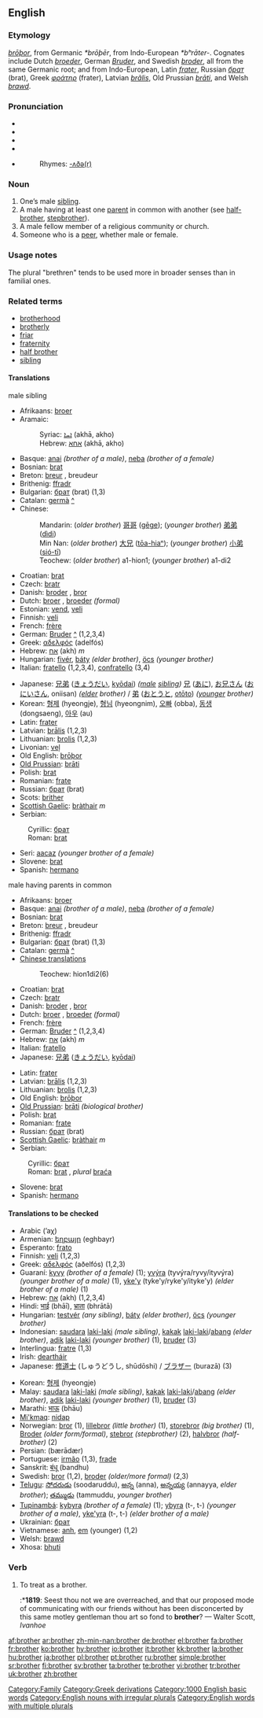 {{wikipedia|Brother (disambiguation)}}
==English==

{{rank|deep|meet|interest|473|brother|I've|longer|paid}}

===Etymology===
{{OE.}} ''[[broþor|brōþor]]'', from Germanic ''*brōþēr'', from Indo-European ''*bʰrāter-''.  Cognates include Dutch ''[[broeder]]'', German ''[[Bruder]]'', and Swedish ''[[broder]]'', all from the same Germanic root; and from Indo-European, Latin ''[[frater]]'', Russian ''[[брат]]'' (brat), Greek ''[[φράτηρ]]'' (frater), Latvian ''[[brãlis]]'', Old Prussian ''[[brāti]]'', and Welsh ''[[brawd]]''.

===Pronunciation===
*{{AHD|brŭ''th'''ə(r)}}
*{{IPA|/ˈbrʌðə(r)/}}
*{{SAMPA|"brVD@(r)/}}
*{{audio|En-uk-brother.ogg|Audio (UK)}}
*{{audio|en-us-brother.ogg|Audio (US)}}
*:Rhymes: [[Rhymes:English:-ʌðə(r)|-ʌðə(r)]]

===Noun===
{{en-noun|pl= '''[[brothers]]''' ''or (archaic)'' '''[[brethren]]'''}}

# One’s male [[sibling]].
# A male having at least one [[parent]] in common with another (see [[half-brother]], [[stepbrother]]).
# A male fellow member of a religious community or church.
# Someone who is a [[peer]], whether male or female.

===Usage notes===
<!--Usage note belongs in [[brothers]] (also?)-->
The plural "brethren" tends to be used more in broader senses than in familial ones.

===Related terms===
*[[brotherhood]]
*[[brotherly]]
*[[friar]]
*[[fraternity]]
*[[half brother]]
*[[sibling]]

====Translations====
;male sibling
{{top}}
*Afrikaans: [[broer]]
*Aramaic:
*:Syriac: [[ܐܚܐ]] (akhā, akho) {{m}}
*:Hebrew: [[אחא]] (akhā, akho) {{m}}
*Basque: [[anai]] ''(brother of a male)'', [[neba]] ''(brother of a female)''
*Bosnian: [[brat#Bosnian|brat]] {{m}}
*Breton: [[breur]] {{m}}, breudeur {{p}}
*Brithenig: [[ffradr]] {{m}}
*Bulgarian: [[брат]] (brat) {{m}} (1,3)
*Catalan: [[germà]] {{m}} [[:ca: germà|^]]
*Chinese:
*:Mandarin: (''older brother'') [[哥哥]] ([[gēge]]); (''younger brother'') [[弟弟]] ([[dìdi]])
*:Min Nan: (''older brother'') [[大兄]] ([[tōa-hiaⁿ]]); (''younger brother'') [[小弟]] ([[sió-tī]])  
*:Teochew: (''older brother'') a1-hion1; (''younger brother'') a1-di2
*Croatian: [[brat#Croatian|brat]] {{m}}
*Czech: [[bratr]] {{m}}
*Danish: [[broder]] {{c}}, [[bror]] {{c}}
*Dutch: [[broer]] {{m}}, [[broeder]] {{m}} ''(formal)''
*Estonian: [[vend]], [[veli]]
*Finnish: [[veli]]
*French: [[frère]] {{m}}
*German: [[Bruder]] {{m}} [[:de: Bruder|^]] (1,2,3,4)
*Greek: [[αδελφός]] (adelfós) {{m}}
*Hebrew: [[אח]] (akh) ''m''
*Hungarian: [[fivér]], [[báty]] ''(elder brother)'', [[öcs]] ''(younger brother)''
*Italian: [[fratello]] {{m}} (1,2,3,4), [[confratello]] {{m}} (3,4)
{{mid}}
*Japanese: [[兄弟]] ([[きょうだい]], [[kyōdai]]) ''([[male]] [[sibling]])'' [[兄]] ([[あに]]), [[お兄さん]] ([[おにいさん]], oniisan) ''([[elder]] brother)'' / [[弟]] ([[おとうと]], [[otōto]]) ''([[younger]] brother)''
*Korean: [[형제]] (hyeongje), [[형님]] (hyeongnim), [[오빠]] (obba), [[동생]] (dongsaeng), [[아우]] (au)
*Latin: [[frater]] {{m}}
*Latvian: [[brālis]] {{m}} (1,2,3)
*Lithuanian: [[brolis]] {{m}} (1,2,3)
*Livonian: [[veļ]]
*Old English: [[broþor|brōþor]] {{m}}
*[[Old Prussian]]: [[brāti]]
*Polish: [[brat#Polish|brat]] {{m}}
*Romanian: [[frate]] {{m}}
*Russian: [[брат#Russian|брат]] (brat) {{m}}
*Scots: [[brither]]
*[[Scottish Gaelic]]: [[bràthair]] ''m''
*Serbian:
:Cyrillic: [[брат#Serbian|брат]] {{m}}
:Roman: [[brat#Serbian|brat]] {{m}}
*Seri: [[aacaz]] ''(younger brother of a female)''
*Slovene: [[brat]] {{m}}
*Spanish: [[hermano]] {{m}}
{{bottom}}

;male having parents in common
{{top}}
*Afrikaans: [[broer]]
*Basque: [[anai]] ''(brother of a male)'', [[neba]] ''(brother of a female)''
*Bosnian: [[brat#Bosnian|brat]] {{m}}
*Breton: [[breur]] {{m}}, breudeur {{p}}
*Brithenig: [[ffradr]] {{m}}
*Bulgarian: [[брат]] (brat) {{m}} (1,3)
*Catalan: [[germà]] {{m}} [[:ca: germà|^]]
*[[brother/zh|Chinese translations]]
*:Teochew: hion1di2(6) {{p}}
*Croatian: [[brat#Croatian|brat]] {{m}}
*Czech: [[bratr]] {{m}}
*Danish: [[broder]] {{c}}, [[bror]] {{c}}
*Dutch: [[broer]] {{m}}, [[broeder]] {{m}} ''(formal)''
*French: [[frère]] {{m}}
*German: [[Bruder]] {{m}} [[:de: Bruder|^]] (1,2,3,4)
*Hebrew: [[אח]] (akh) ''m''
*Italian: [[fratello]] {{m}}
*Japanese: [[兄弟]] ([[きょうだい]], [[kyōdai]])
{{mid}}
*Latin: [[frater]] {{m}}
*Latvian: [[brālis]] {{m}} (1,2,3)
*Lithuanian: [[brolis]] {{m}} (1,2,3)
*Old English: [[broþor|brōþor]] {{m}}
*[[Old Prussian]]: [[brāti]] ''(biological brother)''
*Polish: [[brat#Polish|brat]] {{m}}
*Romanian: [[frate]] {{m}}
*Russian: [[брат#Russian|брат]] (brat) {{m}}
*[[Scottish Gaelic]]: [[bràthair]] ''m''
*Serbian:
:Cyrillic: [[брат#Serbian|брат]] {{m}}
:Roman: [[brat#Serbian|brat]] {{m}}, ''plural'' [[braća]]
*Slovene: [[brat]] {{m}}
*Spanish: [[hermano]] {{m}}
{{bottom}}

====Translations to be checked====
{{top}}
*Arabic {{ARchar|[[اخ|أخ]]}} (’aχ) {{m}}
*Armenian: [[եղբայր]] (eghbayr)
*Esperanto: [[frato]]
*Finnish: [[veli]] {{m}} (1,2,3)
*Greek: [[αδελφός]] (aðelfós) {{m}} (1,2,3)
*Guaraní: [[kyvy]] ''(brother of a female)'' (1); [[yvýra]] (tyvýra/ryvy/ityvýra) ''(younger brother of a male)'' (1), [[yke'y]] (tyke'y/ryke'y/ityke'y) ''(elder brother of a male)'' (1)
*Hebrew: [[אח]] (akh) {{m}} (1,2,3,4)
*Hindi: [[भाई]] (bhāī), [[भ्राता]] (bhrātā)
*Hungarian: [[testvér]] ''(any sibling)'', [[báty]] ''(elder brother)'', [[öcs]] ''(younger brother)''
*Indonesian: [[saudara]] [[laki-laki]] ''(male sibling)'', [[kakak]] [[laki-laki]]/[[abang]] ''(elder brother)'', [[adik]] [[laki-laki]] ''(younger brother)'' (1), [[bruder]] (3)
*Interlingua: [[fratre]] (1,3)
*Irish: [[deartháir]]
*Japanese: [[修道士]] (しゅうどうし, shūdōshi) / [[ブラザー]] (burazā) (3)
{{mid}}
*Korean: [[형제]] (hyeongje)
*Malay: [[saudara]] [[laki-laki]] ''(male sibling)'', [[kakak]] [[laki-laki]]/[[abang]] ''(elder brother)'', [[adik]] [[laki-laki]] ''(younger brother)'' (1), [[bruder]] (3)
*Marathi: [[भाऊ]] (bhāu)
*[[Mi'kmaq]]: [[nidap]]
*Norwegian: [[bror]] (1), [[lillebror]] ''(little brother)'' (1), [[storebror]] ''(big brother)'' (1), [[Broder]] ''(older form/formal)'', [[stebror]] ''(stepbrother)'' (2), [[halvbror]] ''(half-brother)'' (2)
*Persian: {{FAchar|[[برادر|بَرادَر]]}} (bærādær)
*Portuguese: [[irmão]] {{m}} (1,3), [[frade]]
*Sanskrit: [[बंधू]] (bandhu)
*Swedish: [[bror]] (1,2), [[broder]] ''(older/more formal)'' (2,3)
*[[Telugu]]: [[సోదరుడు]] (soodaruddu), [[అన్న]] (anna), [[అన్నయ్య]] (annayya, ''elder brother''); [[తమ్ముడు]] (tammuddu, ''younger brother'')
*[[Tupinambá]]: [[kybyra]] ''(brother of a female)'' (1); [[ybyra]] (t-, t-) ''(younger brother of a male)'', [[yke'yra]] (t-, t-) ''(elder brother of a male)''
*Ukrainian: [[брат#Ukrainian|брат]] {{m}}
*Vietnamese: [[anh]], [[em]] (younger) (1,2)
*Welsh: [[brawd]] {{m}}
*Xhosa: [[bhuti]]
{{bottom}}

===Verb===
{{en-verb}}

# {{transitive}} To treat as a brother.
#:*'''1819''': Seest thou not we are overreached, and that our proposed mode of communicating with our friends without has been disconcerted by this same motley gentleman thou art so fond to '''brother'''? — Walter Scott, ''Ivanhoe''

[[Category:Family]]
[[Category:Greek derivations]]
[[Category:1000 English basic words]]
[[Category:English nouns with irregular plurals]]
[[Category:English words with multiple plurals]]

[[af:brother]]
[[ar:brother]]
[[zh-min-nan:brother]]
[[de:brother]]
[[el:brother]]
[[fa:brother]]
[[fr:brother]]
[[ko:brother]]
[[hy:brother]]
[[io:brother]]
[[it:brother]]
[[kk:brother]]
[[la:brother]]
[[hu:brother]]
[[ja:brother]]
[[pl:brother]]
[[pt:brother]]
[[ru:brother]]
[[simple:brother]]
[[sr:brother]]
[[fi:brother]]
[[sv:brother]]
[[ta:brother]]
[[te:brother]]
[[vi:brother]]
[[tr:brother]]
[[uk:brother]]
[[zh:brother]]